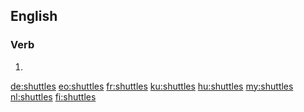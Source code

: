 ==English==

===Verb===
{{head|en|verb form}}

# {{en-third-person singular of|shuttle}}

[[de:shuttles]]
[[eo:shuttles]]
[[fr:shuttles]]
[[ku:shuttles]]
[[hu:shuttles]]
[[my:shuttles]]
[[nl:shuttles]]
[[fi:shuttles]]
